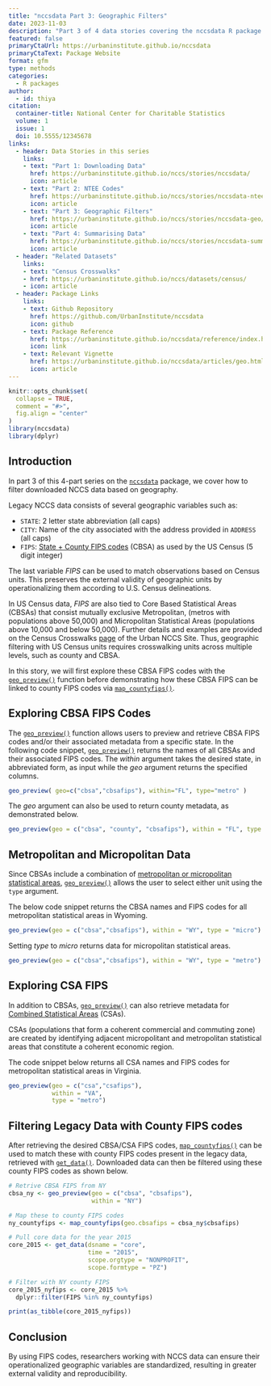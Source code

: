 ```yaml
---
title: "nccsdata Part 3: Geographic Filters"
date: 2023-11-03
description: "Part 3 of 4 data stories covering the nccsdata R package. This story focuses on working with Census FIPS codes."
featured: false
primaryCtaUrl: https://urbaninstitute.github.io/nccsdata
primaryCtaText: Package Website
format: gfm
type: methods
categories:
  - R packages
author:
  - id: thiya
citation: 
  container-title: National Center for Charitable Statistics
  volume: 1
  issue: 1
  doi: 10.5555/12345678
links:
  - header: Data Stories in this series
    links:
    - text: "Part 1: Downloading Data"
      href: https://urbaninstitute.github.io/nccs/stories/nccsdata/
      icon: article
    - text: "Part 2: NTEE Codes"
      href: https://urbaninstitute.github.io/nccs/stories/nccsdata-ntee/
      icon: article
    - text: "Part 3: Geographic Filters"
      href: https://urbaninstitute.github.io/nccs/stories/nccsdata-geo/
      icon: article
    - text: "Part 4: Summarising Data"
      href: https://urbaninstitute.github.io/nccs/stories/nccsdata-summary/
      icon: article
  - header: "Related Datasets"
    links:
    - text: "Census Crosswalks"  
    - href: https://urbaninstitute.github.io/nccs/datasets/census/
    - icon: article
  - header: Package Links
    links:
    - text: Github Repository
      href: https://github.com/UrbanInstitute/nccsdata
      icon: github
    - text: Package Reference
      href: https://urbaninstitute.github.io/nccsdata/reference/index.html
      icon: link
    - text: Relevant Vignette
      href: https://urbaninstitute.github.io/nccsdata/articles/geo.html
      icon: article
---
```


```r
knitr::opts_chunk$set(
  collapse = TRUE,
  comment = "#>",
  fig.align = "center"
)
library(nccsdata)
library(dplyr)
```

## Introduction

In part 3 of this 4-part series on the [`nccsdata`](https://urbaninstitute.github.io/nccsdata/) package, we cover how to filter downloaded NCCS data based on geography.

Legacy NCCS data consists of several geographic variables such as:

 * `STATE`: 2 letter state abbreviation (all caps)
 * `CITY`: Name of the city associated with the address provided in `ADDRESS` (all caps)
 * `FIPS`: [State + County FIPS codes](https://transition.fcc.gov/oet/info/maps/census/fips/fips.txt) (CBSA) as used by the US Census (5 digit integer)
 
The last variable *FIPS* can be used to match observations based on Census units. This preserves the external validity of geographic units by operationalizing them according to U.S. Census delineations.

In US Census data, *FIPS* are also tied to Core Based Statistical Areas (CBSAs) that consist mutually exclusive Metropolitan, (metros with populations above 50,000) and Micropolitan Statistical Areas (populations above 10,000 and below 50,000). Further details and examples are provided on the Census Crosswalks [page](https://urbaninstitute.github.io/nccs/datasets/census/) of the Urban NCCS Site. Thus, geographic filtering with US Census units requires crosswalking units across multiple levels, such as county and CBSA.

In this story, we will first explore these CBSA FIPS codes with the [`geo_preview()`](file:///C:/Users/tpoongundranar/Documents/Urban/NCCS/nccsdata/docs/reference/geo_preview.html) function before demonstrating how these CBSA FIPS can be linked to county FIPS codes via [`map_countyfips()`](file:///C:/Users/tpoongundranar/Documents/Urban/NCCS/nccsdata/docs/reference/map_countyfips.html).

## Exploring CBSA FIPS Codes

The [`geo_preview()`](file:///C:/Users/tpoongundranar/Documents/Urban/NCCS/nccsdata/docs/reference/geo_preview.html) function allows users to preview and retrieve CBSA FIPS codes and/or their associated metadata from a specific state. In the following code snippet, [`geo_preview()`](file:///C:/Users/tpoongundranar/Documents/Urban/NCCS/nccsdata/docs/reference/geo_preview.html) returns the names of all CBSAs and their associated FIPS codes. The *within* argument takes the desired state, in abbreviated form, as input while the *geo* argument returns the specified columns.

```r
geo_preview( geo=c("cbsa","cbsafips"), within="FL", type="metro" )
```

The *geo* argument can also be used to return county metadata, as demonstrated below.

```r
geo_preview(geo = c("cbsa", "county", "cbsafips"), within = "FL", type = "metro")
```

## Metropolitan and Micropolitan Data

Since CBSAs include a combination of [metropolitan or micropolitan statistical areas](https://www.census.gov/programs-surveys/metro-micro/about.html), [`geo_preview()`](file:///C:/Users/tpoongundranar/Documents/Urban/NCCS/nccsdata/docs/reference/geo_preview.html) allows the user to select either unit using the `type` argument.

The below code snippet returns the CBSA names and FIPS codes for all metropolitan statistical areas in Wyoming.

```r
geo_preview(geo = c("cbsa","cbsafips"), within = "WY", type = "micro")
```

Setting *type* to *micro* returns data for micropolitan statistical areas.

```r
geo_preview(geo = c("cbsa","cbsafips"), within = "WY", type = "metro")
```

## Exploring CSA FIPS

In addition to CBSAs, [`geo_preview()`](file:///C:/Users/tpoongundranar/Documents/Urban/NCCS/nccsdata/docs/reference/geo_preview.html) can also retrieve metadata for [Combined Statistical Areas](https://en.wikipedia.org/wiki/Combined_statistical_area) (CSAs).

CSAs (populations that form a coherent commercial and commuting zone) are created by identifying adjacent micropolitant and metropolitan statistical areas that constitute a coherent economic region.

The code snippet below returns all CSA names and FIPS codes for metropolitan statistical areas in Virginia.

```r
geo_preview(geo = c("csa","csafips"), 
            within = "VA", 
            type = "metro")
```

## Filtering Legacy Data with County FIPS codes

After retrieving the desired CBSA/CSA FIPS codes, [`map_countyfips()`](file:///C:/Users/tpoongundranar/Documents/Urban/NCCS/nccsdata/docs/reference/map_countyfips.html) can be used to match these with county FIPS codes present in the legacy data, retrieved with [`get_data()`](file:///C:/Users/tpoongundranar/Documents/Urban/NCCS/nccsdata/docs/reference/get_data.html). Downloaded data can then be filtered using these county FIPS codes as shown below.

```r
# Retrive CBSA FIPS from NY
cbsa_ny <- geo_preview(geo = c("cbsa", "cbsafips"), 
                       within = "NY")

# Map these to county FIPS codes
ny_countyfips <- map_countyfips(geo.cbsafips = cbsa_ny$cbsafips)

# Pull core data for the year 2015
core_2015 <- get_data(dsname = "core",
                      time = "2015",
                      scope.orgtype = "NONPROFIT",
                      scope.formtype = "PZ")

# Filter with NY county FIPS
core_2015_nyfips <- core_2015 %>% 
  dplyr::filter(FIPS %in% ny_countyfips)

print(as_tibble(core_2015_nyfips))
```

## Conclusion

By using FIPS codes, researchers working with NCCS data can ensure their operationalized geographic variables are standardized, resulting in greater external validity and reproducibility. 

